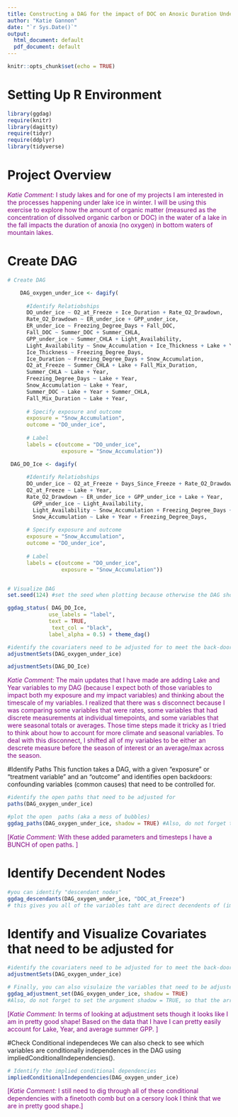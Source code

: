 ```yaml
---
title: Constructing a DAG for the impact of DOC on Anoxic Duration Under Ice 
author: "Katie Gannon"
date: "`r Sys.Date()`"
output:
  html_document: default
  pdf_document: default
---
```

```r
knitr::opts_chunk$set(echo = TRUE)
```


# Setting Up R Environment 

```r
library(ggdag)
require(knitr)
library(dagitty)
require(tidyr)
require(ddplyr)
library(tidyverse)
```

# Project Overview
<span style="color:purple;">
*Katie Comment:* I study lakes and for one of my projects I am interested in the processes happening under lake ice in winter. I will be using this exercise to explore how the amount of organic matter (measured as the concentration of dissolved organic carbon or DOC) in the water of a lake in the fall impacts the duration of anoxia (no oxygen) in bottom waters of mountain lakes. 
</span> 


# Create DAG

```r

# Create DAG  

    DAG_oxygen_under_ice <- dagify(
      
      #Identify Relatiobships 
      DO_under_ice ~ O2_at_Freeze + Ice_Duration + Rate_O2_Drawdown,
      Rate_O2_Drawdown ~ ER_under_ice + GPP_under_ice, 
      ER_under_ice ~ Freezing_Degree_Days + Fall_DOC,
      Fall_DOC ~ Summer_DOC + Summer_CHLA, 
      GPP_under_ice ~ Summer_CHLA + Light_Availability,
      Light_Availability ~ Snow_Accumulation + Ice_Thickness + Lake + Year,
      Ice_Thickness ~ Freezing_Degree_Days,
      Ice_Duration ~ Freezing_Degree_Days + Snow_Accumulation, 
      O2_at_Freeze ~ Summer_CHLA + Lake + Fall_Mix_Duration,
      Summer_CHLA ~ Lake + Year,
      Freezing_Degree_Days ~ Lake + Year, 
      Snow_Accumulation ~ Lake + Year,
      Summer_DOC ~ Lake + Year + Summer_CHLA, 
      Fall_Mix_Duration ~ Lake + Year, 
      
      # Specify exposure and outcome 
      exposure = "Snow_Accumulation", 
      outcome = "DO_under_ice",
      
      # Label 
      labels = c(outcome = "DO_under_ice",
                 exposure = "Snow_Accumulation"))

 DAG_DO_Ice <- dagify(
      
      #Identify Relatiobships 
      DO_under_ice ~ O2_at_Freeze + Days_Since_Freeze + Rate_O2_Drawdown,
      O2_at_Freeze ~ Lake + Year,
      Rate_O2_Drawdown ~ ER_under_ice + GPP_under_ice + Lake + Year,
        GPP_under_ice ~ Light_Availability,
        Light_Availability ~ Snow_Accumulation + Freezing_Degree_Days + Lake + Year,
        Snow_Accumulation ~ Lake + Year + Freezing_Degree_Days,
      
      # Specify exposure and outcome 
      exposure = "Snow_Accumulation", 
      outcome = "DO_under_ice",
      
      # Label 
      labels = c(outcome = "DO_under_ice",
                 exposure = "Snow_Accumulation"))


# Visualize DAG
set.seed(124) #set the seed when plotting because otherwise the DAG shows up in different orientations each time!

ggdag_status( DAG_DO_Ice,
             use_labels = "label",
             text = TRUE,
              text_col = "black",
             label_alpha = 0.5) + theme_dag()

#identify the covariaters need to be adjusted for to meet the back-door criterion
adjustmentSets(DAG_oxygen_under_ice)

adjustmentSets(DAG_DO_Ice)

```

<span style="color:purple;">
*Katie Comment:* The main updates that I have made are adding Lake and Year variables to my DAG (because I expect both of those variables to impact both my exposure and my impact variables) and thinking about the timescale of my variables. I realized that there was s disconnect because I was comparing some variables that were rates, some variables that had discrete measurements at individual timepoints, and some variables that were seasonal totals or averages. Those time steps made it tricky as I tried to think about how to account for more climate and seasonal variables. To deal with this disconnect, I shifted all of my variables to be either an descrete measure before the season of interest or an average/max across the season. 
</span>

#Identify Paths 
This function takes a DAG, with a given “exposure” or "treatment variable" and an “outcome” and identifies open backdoors: confounding variables (common causes) that need to be controlled for. 

```r
#identify the open paths that need to be adjusted for 
paths(DAG_oxygen_under_ice)

#plot the open  paths (aka a mess of bubbles)
ggdag_paths(DAG_oxygen_under_ice, shadow = TRUE) #Also, do not forget to set the argument shadow = TRUE, so that the arrows from the adjusted nodes are included

```
<span style="color:purple;">
[*Katie Comment:* With these added parameters and timesteps I have a BUNCH of open paths. ]
</span>

# Identify Decendent Nodes 
```r
#you can identify "descendant nodes" 
ggdag_descendants(DAG_oxygen_under_ice, "DOC_at_Freeze") 
# this gives you all of the variables taht are direct decendents of (impacted by) "DOC at Freeze" 
```

# Identify and Visualize Covariates that need to be adjusted for 
```r
#identify the covariaters need to be adjusted for to meet the back-door criterion
adjustmentSets(DAG_oxygen_under_ice)

# Finally, you can also visulaize the variables that need to be adjusted for (which is also told to you by the adjustmentSets() function 
ggdag_adjustment_set(DAG_oxygen_under_ice, shadow = TRUE) 
#Also, do not forget to set the argument shadow = TRUE, so that the arrows from the adjusted nodes are included.
```

<span style="color:purple;">
[*Katie Comment:* In terms of looking at adjustment sets though it looks like I am in pretty good shape! Based on the data that I have I can pretty easily account for Lake, Year, and average summer GPP.  ]
</span>

#Check Conditional independeces
We can also check to see which variables are conditionally independences in the DAG using impliedConditionalIndependencies().
```r
# Identify the implied conditional dependencies
impliedConditionalIndependencies(DAG_oxygen_under_ice)
```

<span style="color:purple;">
[*Katie Comment:* I still need to dig through all of these conditional dependencies with a finetooth comb but on a cersory look I think that we are in pretty good shape.]
</span>






